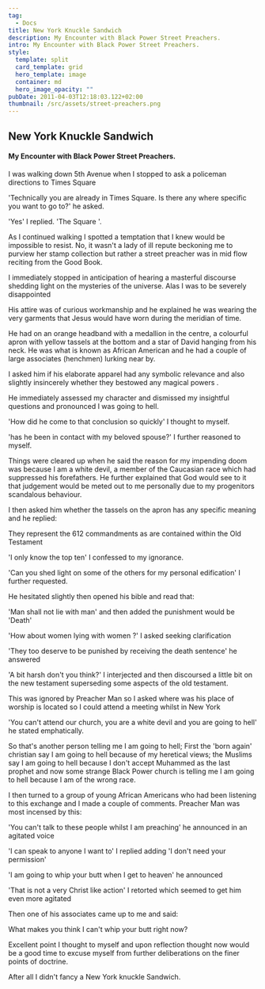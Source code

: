 ```yaml
---
tag:
  - Docs
title: New York Knuckle Sandwich
description: My Encounter with Black Power Street Preachers.
intro: My Encounter with Black Power Street Preachers.
style:
  template: split
  card_template: grid
  hero_template: image
  container: md
  hero_image_opacity: ""
pubDate: 2011-04-03T12:18:03.122+02:00
thumbnail: /src/assets/street-preachers.png
---
```

## New York Knuckle Sandwich

#### My Encounter with Black Power Street Preachers.

I was walking down 5th Avenue when I stopped to ask a policeman directions to Times Square

 'Technically you are already in Times Square. Is there any where specific you want to go to?' he asked.

 'Yes' I replied. 'The Square '.

As I continued walking I spotted a temptation that I knew would be impossible to resist. No, it wasn't a lady of ill repute beckoning me to purview her stamp collection but rather a street preacher was in mid flow reciting from the Good Book.

I immediately stopped in anticipation of hearing a masterful discourse shedding light on the mysteries of the universe. Alas I was to be severely disappointed

His attire was of curious workmanship and he explained he was wearing the very garments that Jesus would have worn during the meridian of time.

He had on an orange headband with a medallion in the centre, a colourful apron with yellow tassels at the bottom and a star of David hanging from his neck. He was what is known as African American and he had a couple of large associates (henchmen) lurking near by.

I asked him if his elaborate apparel had any symbolic relevance and also slightly insincerely whether they bestowed any magical powers .
 
He immediately assessed my character and dismissed my insightful questions and pronounced I was going to hell.

 'How did he come to that conclusion so quickly' I thought to myself.

 'has he been in contact with my beloved spouse?'  I further reasoned to myself.

Things were cleared up when he said the reason for my impending doom was because I am a white devil, a member of the Caucasian race which had suppressed his forefathers. He further explained that God would see to it that judgement would be meted out to me personally due to my progenitors scandalous  behaviour.

I then asked him whether the tassels on the apron has any specific meaning and he replied:

They represent the 612 commandments as are contained within the Old Testament

'I only know the top ten' I confessed to my ignorance.

'Can you shed light on some of the others for my personal edification' I further requested.

He hesitated slightly then opened his bible and read that:

'Man shall not lie with man'  and then added the punishment would be 'Death'

'How about women lying with women ?' I asked seeking clarification

'They too deserve to be punished by receiving the death sentence' he answered

'A bit harsh don't you think?' I interjected and then discoursed a little bit on the new testament superseding some aspects of the old testament.

This was ignored by Preacher Man so I asked where was his place of worship is located so I could attend a meeting whilst in New York
 
'You can't attend our church, you are a white devil and you are going to hell' he stated emphatically.

So that's another person telling me I am going to hell; First the 'born again' christian  say I am going to hell because of my heretical views; the Muslims say I am going to hell because I don't accept Muhammed as the last prophet and now some strange Black Power church is telling me I am going to hell because I am of the wrong race.

I then turned to a group of young African Americans who had been listening to this exchange and I made a couple of comments. Preacher Man was most incensed by this:
 
'You can't talk to these people whilst I am preaching' he announced in an agitated voice

'I can speak to anyone I want to' I replied adding 'I don't need your permission'

'I am going to whip your butt when I get to heaven' he announced

'That is not a very Christ like action' I retorted which seemed to get him even more agitated

Then one of his associates came up to me and said:

What makes you think I can't whip your butt right now?

Excellent point I thought to myself and upon reflection thought now would be a good time to excuse myself from further deliberations on the finer points of doctrine.

After all I didn't fancy a New York knuckle Sandwich.